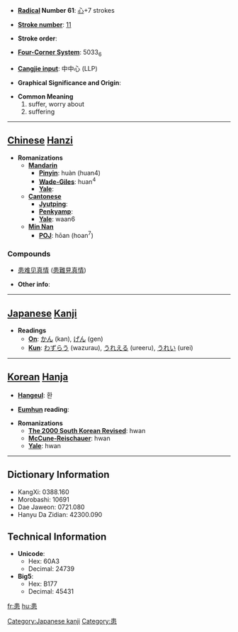 * '''[[Wiktionary:Chinese radical index| Radical]] Number 61''': [[Wiktionary:Chinese radical index 心|心]]+7 strokes

* '''[[Wiktionary:Chinese total strokes index|Stroke number]]''': [[Wiktionary:Chinese total strokes index 11|11]]

* '''Stroke order''': 

* '''[[Wiktionary:Chinese four corner index|Four-Corner System]]''': 5033<sub>6</sub>

* '''[[Wiktionary:Chinese Cangjie index|Cangjie input]]''': 中中心 (LLP)

* '''Graphical Significance and Origin''': 

* '''Common Meaning'''
*#suffer, worry about
*# suffering


----

== [[Chinese]] [[Hanzi]] ==

* '''Romanizations'''
** '''[[Mandarin]]'''
*** '''[[Pinyin]]''': huàn (huan4)
*** '''[[Wade-Giles]]''': huan<sup>4</sup>
*** '''[[Yale]]''': 
** '''[[Cantonese]]'''
*** '''[[Jyutping]]''':
*** '''[[Penkyamp]]''': 
*** '''[[Yale]]''': waan6
**'''[[wikipedia:Min_Nan|Min Nan]]'''
***'''[[wikipedia:POJ|POJ]]''': hōan (hoan<sup>7</sup>)

===Compounds===
{{top}}
*[[患难见真情]] ([[患難見真情]])
{{bottom}}

* '''Other info''': 

----

== [[Japanese]] [[Kanji]] ==

* '''Readings'''
** '''[[On]]''': [[かん]] (kan), [[げん]] (gen)
** '''[[Kun]]''': [[わずらう]] (wazurau), [[うれえる]] (ureeru), [[うれい]] (urei)

[[Category:Japanese kanji]]
----

== [[Korean]] [[Hanja]] ==

* '''[[Hangeul]]''': 환

* '''[[Eumhun]] reading''': 

* '''Romanizations'''
** '''[[The 2000 South Korean Revised Romanization|The 2000 South Korean Revised]]''': hwan
** '''[[McCune-Reischauer]]''': hwan
** '''[[Yale]]''': hwan

----

== Dictionary Information ==

* KangXi: 0388.160
* Morobashi: 10691
* Dae Jaweon: 0721.080
* Hanyu Da Zidian: 42300.090

== Technical Information ==

* '''Unicode''':
** Hex: 60A3
** Decimal: 24739
* '''Big5''':
** Hex: B177
** Decimal: 45431

[[fr:患]]
[[hu:患]]
[[Category:患]]